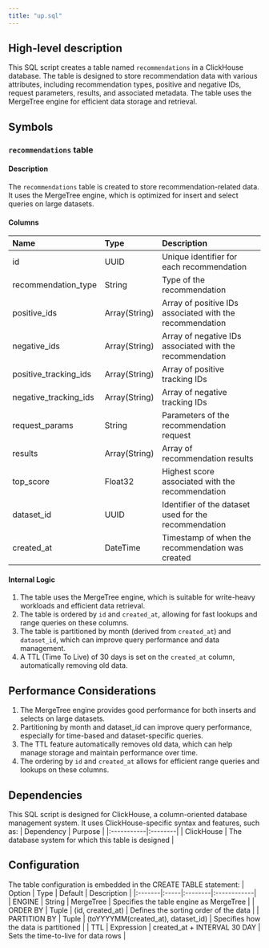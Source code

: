 ```yaml
---
title: "up.sql"
---
```


## High-level description
This SQL script creates a table named `recommendations` in a ClickHouse database. The table is designed to store recommendation data with various attributes, including recommendation types, positive and negative IDs, request parameters, results, and associated metadata. The table uses the MergeTree engine for efficient data storage and retrieval.

## Symbols

### `recommendations` table
#### Description
The `recommendations` table is created to store recommendation-related data. It uses the MergeTree engine, which is optimized for insert and select queries on large datasets.

#### Columns
| Name | Type | Description |
|:-----|:-----|:------------|
| id | UUID | Unique identifier for each recommendation |
| recommendation_type | String | Type of the recommendation |
| positive_ids | Array(String) | Array of positive IDs associated with the recommendation |
| negative_ids | Array(String) | Array of negative IDs associated with the recommendation |
| positive_tracking_ids | Array(String) | Array of positive tracking IDs |
| negative_tracking_ids | Array(String) | Array of negative tracking IDs |
| request_params | String | Parameters of the recommendation request |
| results | Array(String) | Array of recommendation results |
| top_score | Float32 | Highest score associated with the recommendation |
| dataset_id | UUID | Identifier of the dataset used for the recommendation |
| created_at | DateTime | Timestamp of when the recommendation was created |

#### Internal Logic
1. The table uses the MergeTree engine, which is suitable for write-heavy workloads and efficient data retrieval.
2. The table is ordered by `id` and `created_at`, allowing for fast lookups and range queries on these columns.
3. The table is partitioned by month (derived from `created_at`) and `dataset_id`, which can improve query performance and data management.
4. A TTL (Time To Live) of 30 days is set on the `created_at` column, automatically removing old data.

## Performance Considerations
1. The MergeTree engine provides good performance for both inserts and selects on large datasets.
2. Partitioning by month and dataset_id can improve query performance, especially for time-based and dataset-specific queries.
3. The TTL feature automatically removes old data, which can help manage storage and maintain performance over time.
4. The ordering by `id` and `created_at` allows for efficient range queries and lookups on these columns.

## Dependencies
This SQL script is designed for ClickHouse, a column-oriented database management system. It uses ClickHouse-specific syntax and features, such as:
| Dependency | Purpose |
|:-----------|:--------|
| ClickHouse | The database system for which this table is designed |

## Configuration
The table configuration is embedded in the CREATE TABLE statement:
| Option | Type | Default | Description |
|:-------|:-----|:--------|:------------|
| ENGINE | String | MergeTree | Specifies the table engine as MergeTree |
| ORDER BY | Tuple | (id, created_at) | Defines the sorting order of the data |
| PARTITION BY | Tuple | (toYYYYMM(created_at), dataset_id) | Specifies how the data is partitioned |
| TTL | Expression | created_at + INTERVAL 30 DAY | Sets the time-to-live for data rows |